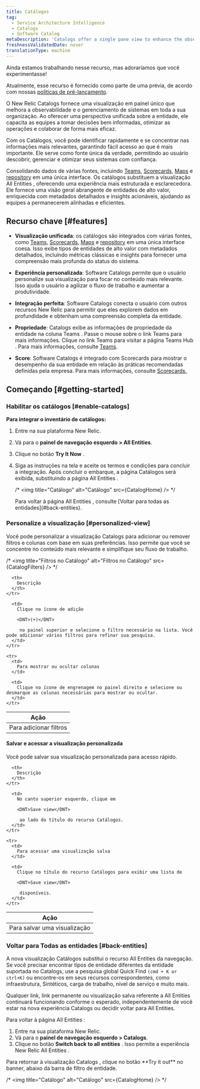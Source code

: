 ```yaml
---
title: Catálogos
tag:
  - Service Architecture Intelligence
  - Catalogs
  - Software Catalog
metaDescription: 'Catalogs offer a single pane view to enhance the observability and management of software systems in your organization. The unified view of system entities facilitates well-informed decision-making, streamlined operations, and improved collaboration across teams.'
freshnessValidatedDate: never
translationType: machine
---
```


<Callout title="Visualização">
  Ainda estamos trabalhando nesse recurso, mas adoraríamos que você experimentasse!

  Atualmente, esse recurso é fornecido como parte de uma prévia, de acordo com nossas [políticas de pré-lançamento](/docs/licenses/license-information/referenced-policies/new-relic-pre-release-policy/).
</Callout>

O New Relic Catalogs fornece uma visualização em painel único que melhora a observabilidade e o gerenciamento de sistemas em toda a sua organização. Ao oferecer uma perspectiva unificada sobre a entidade, ele capacita as equipes a tomar decisões bem informadas, otimizar as operações e colaborar de forma mais eficaz.

Com os Catálogos, você pode identificar rapidamente e se concentrar nas informações mais relevantes, garantindo fácil acesso ao que é mais importante. Ele serve como fonte única da verdade, permitindo ao usuário descobrir, gerenciar e otimizar seus sistemas com confiança.

Consolidando dados de várias fontes, incluindo <DNT>[Teams](/docs/service-architecture-intelligence/teams/teams)</DNT>, <DNT>[Scorecards](/docs/service-architecture-intelligence/scorecards/getting-started)</DNT>, <DNT>[Maps](/docs/service-architecture-intelligence/maps/advanced-maps/)</DNT> e <DNT>[repository](/docs/codestream/observability/repo-association/)</DNT> em uma única interface. Os catálogos substituem a visualização <DNT>All Entities</DNT> , oferecendo uma experiência mais estruturada e esclarecedora. Ele fornece uma visão geral abrangente de entidades de alto valor, enriquecida com metadados detalhados e insights acionáveis, ajudando as equipes a permanecerem alinhadas e eficientes.

## Recurso chave [#features]

* **Visualização unificada**: os catálogos são integrados com várias fontes, como <DNT>[Teams](/docs/service-architecture-intelligence/teams/teams)</DNT>, <DNT>[Scorecards](/docs/service-architecture-intelligence/scorecards/getting-started)</DNT>, <DNT>[Maps](/docs/service-architecture-intelligence/maps/advanced-maps/)</DNT> e <DNT>[repository](/docs/codestream/observability/repo-association/)</DNT> em uma única interface coesa. Isso exibe tipos de entidades de alto valor com metadados detalhados, incluindo métricas clássicas e insights para fornecer uma compreensão mais profunda do status do sistema.

* **Experiência personalizada**: <DNT>Software Catalogs</DNT> permite que o usuário personalize sua visualização para focar no conteúdo mais relevante. Isso ajuda o usuário a agilizar o fluxo de trabalho e aumentar a produtividade.

* **Integração perfeita**: <DNT>Software Catalogs</DNT> conecta o usuário com outros recursos New Relic para permitir que eles explorem dados em profundidade e obtenham uma compreensão completa da entidade.

* **Propriedade**: <DNT>Catalogs</DNT> exibe as informações de propriedade da entidade na coluna <DNT>Teams</DNT> . Passe o mouse sobre o link <DNT>Teams</DNT> para mais informações. Clique no link <DNT>Teams</DNT> para visitar a página <DNT>Teams Hub</DNT> . Para mais informações, consulte <DNT>[Teams](/docs/service-architecture-intelligence/teams/teams)</DNT>.

* **<DNT>Score</DNT>**: <DNT>Software Catalogs</DNT> é integrado com Scorecards para mostrar o desempenho da sua entidade em relação às práticas recomendadas definidas pela empresa. Para mais informações, consulte <DNT>[Scorecards.](/docs/service-architecture-intelligence/scorecards/getting-started)</DNT>

## Começando [#getting-started]

### Habilitar os catálogos [#enable-catalogs]

**Para integrar o inventário de catálogos:**

1. Entre na sua plataforma New Relic.

2. Vá para o **painel de navegação esquerdo &gt; All Entities**.

3. Clique no botão **Try It Now** .

4. Siga as instruções na tela e aceite os termos e condições para concluir a integração. Após concluir o embarque, a página Catálogos será exibida, substituindo a página <DNT>All Entities</DNT> .

   /\* &lt;img title=&quot;Catálogo&quot; alt=&quot;Catálogo&quot; src=\{CatalogHome} /&gt; \*/

   <Callout variant="tip" title="Dica">
     Para voltar à página <DNT>All Entities</DNT> , consulte [Voltar para todas as entidades](#back-entities).
   </Callout>

### Personalize a visualização [#personalized-view]

Você pode personalizar a visualização <DNT>Catalogs</DNT> para adicionar ou remover filtros e colunas com base em suas preferências. Isso permite que você se concentre no conteúdo mais relevante e simplifique seu fluxo de trabalho.

/\* &lt;img title=&quot;Filtros no Catálogo&quot; alt=&quot;Filtros no Catálogo&quot; src=\{CatalogFilters} /&gt; \*/

<table>
  <thead>
    <tr>
      <th>
        Ação
      </th>

      <th>
        Descrição
      </th>
    </tr>
  </thead>

  <tbody>
    <tr>
      <td>
        Para adicionar filtros
      </td>

      <td>
        Clique no ícone de adição 

        <DNT>(+)</DNT>

         no painel superior e selecione o filtro necessário na lista. Você pode adicionar vários filtros para refinar sua pesquisa.
      </td>
    </tr>

    <tr>
      <td>
        Para mostrar ou ocultar colunas
      </td>

      <td>
        Clique no ícone de engrenagem no painel direito e selecione ou desmarque as colunas necessárias para mostrar ou ocultar.
      </td>
    </tr>
  </tbody>
</table>

#### Salvar e acessar a visualização personalizada

Você pode salvar sua visualização personalizada para acesso rápido.

<table>
  <thead>
    <tr>
      <th>
        Ação
      </th>

      <th>
        Descrição
      </th>
    </tr>
  </thead>

  <tbody>
    <tr>
      <td>
        Para salvar uma visualização
      </td>

      <td>
        No canto superior esquerdo, clique em 

        <DNT>Save view</DNT>

         ao lado do título do recurso Catálogos.
      </td>
    </tr>

    <tr>
      <td>
        Para acessar uma visualização salva
      </td>

      <td>
        Clique no título do recurso Catálogos para exibir uma lista de 

        <DNT>Save view</DNT>

         disponíveis.
      </td>
    </tr>
  </tbody>
</table>

### Voltar para Todas as entidades [#back-entities]

A nova visualização Catálogos substitui o recurso <DNT>All Entities</DNT> da navegação. Se você precisar encontrar tipos de entidade diferentes da entidade suportada no <DNT>Catalogs</DNT>, use a pesquisa global <DNT>Quick Find `(cmd + K or ctrl+K)`</DNT> ou encontre-os em seus recursos correspondentes, como infraestrutura, Sintéticos, carga de trabalho, nível de serviço e muito mais.

<Callout variant="tip" title="Dica">
  Qualquer link, link permanente ou visualização salva referente a <DNT>All Entities</DNT> continuará funcionando conforme o esperado, independentemente de você estar na nova experiência <DNT>Catalogs</DNT> ou decidir voltar para <DNT>All Entities</DNT>.
</Callout>

Para voltar à página <DNT>All Entities</DNT> :

1. Entre na sua plataforma New Relic.
2. Vá para o **painel de navegação esquerdo &gt; Catalogs**.
3. Clique no botão <DNT>**Switch back to all entities**</DNT> . Isso permite a experiência New Relic <DNT>All Entities</DNT> .

<Callout variant="tip" title="Dica">
  Para retornar à visualização <DNT>Catalogs</DNT> , clique no botão <DNT>**Try it out**</DNT> no banner, abaixo da barra de filtro de entidade.
</Callout>

/\* &lt;img title=&quot;Catálogo&quot; alt=&quot;Catálogo&quot; src=\{CatalogHome} /&gt; \*/